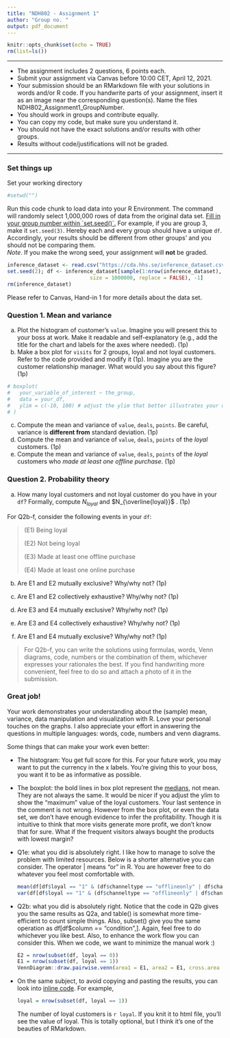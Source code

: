 ```yaml
---
title: "NDH802 - Assignment 1"
author: "Group no. "
output: pdf_document
---
```


```r
knitr::opts_chunk$set(echo = TRUE)
rm(list=ls())
```

------------------------------------------------------------------------

-   The assignment includes 2 questions, 6 points each.
-   Submit your assignment via Canvas before 10:00 CET, April 12, 2021.
-   Your submission should be an RMarkdown file with your solutions in words and/or R code. If you handwrite parts of your assignment, insert it as an image near the corresponding question(s). Name the files NDH802_Assignment1_GroupNumber.
-   You should work in groups and contribute equally.
-   You can copy my code, but make sure you understand it.
-   You should not have the exact solutions and/or results with other groups.
-   Results without code/justifications will not be graded.

------------------------------------------------------------------------

### Set things up

Set your working directory

```r
#setwd("")
```

Run this code chunk to load data into your R Environment. The command will randomly select 1,000,000 rows of data from the original data set. [Fill in your group number within \`set.seed()\`.]{.ul} For example, if you are group 3, make it `set.seed(3)`. Hereby each and every group should have a unique `df`. Accordingly, your results should be different from other groups' and you should not be comparing them.\
*Note*. If you make the wrong seed, your assignment will **not** be graded.

```r
inference_dataset <- read.csv("https://cda.hhs.se/inference_dataset.csv")
set.seed(2); df <- inference_dataset[sample(1:nrow(inference_dataset),
                           size = 1000000, replace = FALSE), -1]
rm(inference_dataset)
```

Please refer to Canvas, Hand-in 1 for more details about the data set.

\newpage

### Question 1. Mean and variance

(a) Plot the histogram of customer's `value`. Imagine you will present this to your boss at work. Make it readable and self-explanatory (e.g., add the title for the chart and labels for the axes where needed). (1p)
(b) Make a box plot for `visits` for 2 groups, loyal and not loyal customers. Refer to the code provided and modify it (1p). Imagine you are the customer relationship manager. What would you say about this figure? (1p)

```r
# boxplot(
#   your_variable_of_interest ~ the_group,
#   data = your_df,
#   ylim = c(-10, 100) # adjust the ylim that better illustrates your data
# )
```

(c) Compute the mean and variance of `value`, `deals`, `points`. Be careful, variance is **different from** standard deviation. (1p)
(d) Compute the mean and variance of `value`, `deals`, `points` of the *loyal* customers. (1p)
(e) Compute the mean and variance of `value`, `deals`, `points` of the *loyal* customers who *made at least one offline purchase*. (1p)

### Question 2. Probability theory

(a) How many loyal customers and not loyal customer do you have in your `df`? Formally, compute $N_{loyal}$ and $N_{\overline{loyal}}$ . (1p)

| For Q2b-f, consider the following events in your `df`:

> (E1) Being loyal
>
> (E2) Not being loyal
>
> (E3) Made at least one offline purchase
>
> (E4) Made at least one online purchase

(b) Are E1 and E2 mutually exclusive? Why/why not? (1p)

(c) Are E1 and E2 collectively exhaustive? Why/why not? (1p)

(d) Are E3 and E4 mutually exclusive? Why/why not? (1p)

(e) Are E3 and E4 collectively exhaustive? Why/why not? (1p)

(f) Are E1 and E4 mutually exclusive? Why/why not? (1p)

> For Q2b-f, you can write the solutions using formulas, words, Venn diagrams, code, numbers or the combination of them, whichever expresses your rationales the best. If you find handwriting more convenient, feel free to do so and attach a photo of it in the submission.

\vfill

### Great job!

Your work demonstrates your understanding about the (sample) mean, variance, data manipulation and visualization with R. Love your personal touches on the graphs. I also appreciate your effort in answering the questions in multiple languages: words, code, numbers and venn diagrams.

Some things that can make your work even better:

-   The histogram: You get full score for this. For your future work, you may want to put the currency in the x labels. You're giving this to your boss, you want it to be as informative as possible.

-   The boxplot: the bold lines in box plot represent the [medians]{.ul}, not mean. They are not always the same. It would be nicer if you adjust the ylim to show the "maximum" value of the loyal customers. Your last sentence in the comment is not wrong. However from the box plot, or even the data set, we don't have enough evidence to infer the profitability. Though it is intuitive to think that more visits generate more profit, we don't know that for sure. What if the frequent visitors always bought the products with lowest margin?

-   Q1e: what you did is absolutely right. I like how to manage to solve the problem with limited resources. Below is a shorter alternative you can consider. The operator \| means "or" in R. You are however free to do whatever you feel most comfortable with.

    ```r
    mean(df[df$loyal == "1" & (df$channeltype == "offlineonly" | df$channeltype == "multi"), "deals"], na.rm = TRUE)
    var(df[df$loyal == "1" & (df$channeltype == "offlineonly" | df$channeltype == "multi"), "deals"], na.rm = TRUE)
    ```

-   Q2b: what you did is absolutely right. Notice that the code in Q2b gives you the same results as Q2a, and table() is somewhat more time-efficient to count simple things. Also, subset() give you the same operation as df[df\$column == "condition",]. Again, feel free to do whichever you like best. Also, to enhance the work flow you can consider this. When we code, we want to minimize the manual work :)

    ```r
    E2 = nrow(subset(df, loyal == 0))
    E1 = nrow(subset(df, loyal == 1))
    VennDiagram::draw.pairwise.venn(area1 = E1, area2 = E1, cross.area = 0, category.names = c("Unloyal", "Loyal"), lty = "blank", fill = c("lightgreen", "plum1"), alpha = 0.5)
    ```

-   On the same subject, to avoid copying and pasting the results, you can look into [inline code](https://rmarkdown.rstudio.com/lesson-4.html). For example,

    ```r
    loyal = nrow(subset(df, loyal == 1))
    ```

    The number of loyal customers is `r loyal`. If you knit it to html file, you'll see the value of loyal. This is totally optional, but I think it's one of the beauties of RMarkdown.
